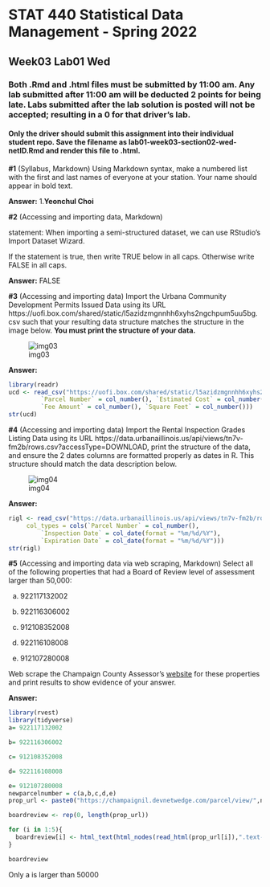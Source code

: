 # STAT 440 Statistical Data Management - Spring 2022
## Week03 Lab01 Wed
### Both .Rmd and .html files must be submitted by 11:00 am. Any lab submitted after 11:00 am will be deducted 2 points for being late. Labs submitted after the lab solution is posted will not be accepted; resulting in a 0 for that driver's lab.
#### Only the driver should submit this assignment into their individual student repo. Save the filename as lab01-week03-section02-wed-netID.Rmd and render this file to .html. 

**#1** (Syllabus, Markdown) Using Markdown syntax, make a numbered list with the first and last names of everyone at your station. Your name should appear in bold text.

**Answer:**
1.**Yeonchul Choi**

**#2** (Accessing and importing data, Markdown)

statement: When importing a semi-structured dataset, we can use RStudio's Import Dataset Wizard.

If the statement is true, then write TRUE below in all caps. Otherwise write FALSE in all caps.

**Answer:**
FALSE

**#3** (Accessing and importing data) Import the Urbana Community Development Permits Issued Data using its URL https://uofi.box.com/shared/static/l5azidzmgnnhh6xyhs2ngchpum5uu5bg.csv such that your resulting data structure matches the structure in the image below. **You must print the structure of your data.**  

![img03](https://uofi.box.com/shared/static/jxnhuivpgo10fl0xztgqquxk9avn0a9l.png)

**Answer:**
```{r}
library(readr)
ucd <- read_csv("https://uofi.box.com/shared/static/l5azidzmgnnhh6xyhs2ngchpum5uu5bg.csv", col_types = cols(`Issue Date` = col_date(format = "%m/%d/%Y"), 
         `Parcel Number` = col_number(), `Estimated Cost` = col_number(), 
         `Fee Amount` = col_number(), `Square Feet` = col_number()))
str(ucd)
```

**#4** (Accessing and importing data) Import the Rental Inspection Grades Listing Data using its URL https://data.urbanaillinois.us/api/views/tn7v-fm2b/rows.csv?accessType=DOWNLOAD, print the structure of the data, and ensure the 2 dates columns are formatted properly as dates in R. This structure should match the data description below.   

![img04](https://uofi.box.com/shared/static/yzgflvcfiv4frkk01hupbvscmitcs29y.png)

**Answer:**
```{r}
rigl <- read_csv("https://data.urbanaillinois.us/api/views/tn7v-fm2b/rows.csv?accessType=DOWNLOAD", 
     col_types = cols(`Parcel Number` = col_number(), 
         `Inspection Date` = col_date(format = "%m/%d/%Y"), 
         `Expiration Date` = col_date(format = "%m/%d/%Y")))
str(rigl)
```

**#5** (Accessing and importing data via web scraping, Markdown) Select all of the following properties that had a Board of Review level of assessment larger than 50,000:

a. 922117132002

b. 922116306002

c. 912108352008

d. 922116108008

e. 912107280008

Web scrape the Champaign County Assessor's [website](https://champaignil.devnetwedge.com/) for these properties and print results to show evidence of your answer.

**Answer:** 

```{r prob5}
library(rvest)
library(tidyverse)
a= 922117132002

b= 922116306002

c= 912108352008

d= 922116108008

e= 912107280008
newparcelnumber = c(a,b,c,d,e)
prop_url <- paste0("https://champaignil.devnetwedge.com/parcel/view/",newparcelnumber,"/2021")

boardreview <- rep(0, length(prop_url))

for (i in 1:5){ 
  boardreview[i] <- html_text(html_nodes(read_html(prop_url[i]),".text-right:nth-child(1) td:nth-child(7)"),trim=TRUE)
}

boardreview
```
Only a is larger than 50000
